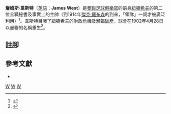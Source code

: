 {{noteTA
|G1=football
|T=zh-hans:詹姆斯·韦斯特;zh-hk:占士·韋斯特;zh-tw:詹姆斯·韋斯特;
|1=zh-hans:詹姆斯·韦斯特;zh-hk:占士·韋斯特;zh-tw:詹姆斯·韋斯特;
|2=zh-hans:主教练;zh-hk:領隊;zh-tw:主教練;
}}

{{Infobox football biography
| playername          = 詹姆斯·韋斯特
| image               = 
| fullname            = 
| dateofbirth         = 
| cityofbirth         = 
| countryofbirth      = [[英格蘭|英格蘭]]
| dateofdeath         = 
| cityofdeath         = 
| countryofdeath      = 
| currentclub         = 
| manageryears1       = 1897–1900 |managerclubs1 = [[林肯城足球俱樂部|林肯城]]
| manageryears2       = 1900–1902 |managerclubs2 = [[曼聯足球俱樂部|紐頓希夫]]
| manageryears3       = 1902–1903 |managerclubs3 = [[曼聯足球俱樂部|曼聯]]
}}

'''詹姆斯·韋斯特'''（[[英語|英語]]：'''James West'''）是[[曼聯足球俱樂部|曼聯足球俱樂部]]的前身[[曼聯足球俱樂部|紐頓希夫]]的第二位全職秘書及事實上的主帥（到1914年[[傑克·羅布森|傑克·羅布森]]的到來，「領隊」一詞才被廣泛利用）<ref>{{harvnb|Tyrrell|Meek|1992|p=111}}</ref>。韋斯特目睹了紐頓希夫的財政危機及瀕臨[[破產|破產]]，球會在1902年4月28日以曼聯的名稱重生<ref>{{harvnb|Tyrrell|Meek|1992|p=97}}</ref>。

== 註腳 ==
{{reflist}}

== 參考文獻 ==
{{refbegin}}

*{{en}}{{Citation
|title=''Manchester United : the official history''
|year=1992
|publisher=Hamlyn
|location=London
|isbn=0600576922
|last=Tyrrell
|first=Tom 
|last2=Meek
|first2=David
}}

{{refend}}

[[Category:英格蘭足球領隊|W]]
[[Category:林肯城領隊|W]]
[[Category:曼聯領隊|W]]

{{林肯城領隊}}
{{曼聯領隊}}